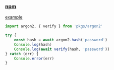 ### [npm](https://www.npmjs.com/package/argon2)

[example](../../_examples/pkgs/argon2)

```ts
import argon2, { verify } from 'pkgs/argon2'

try {
    const hash = await argon2.hash('password')
    Console.log(hash)
    Console.log(await verify(hash, 'password'))
} catch (err) {
    Console.error(err)
}
```
